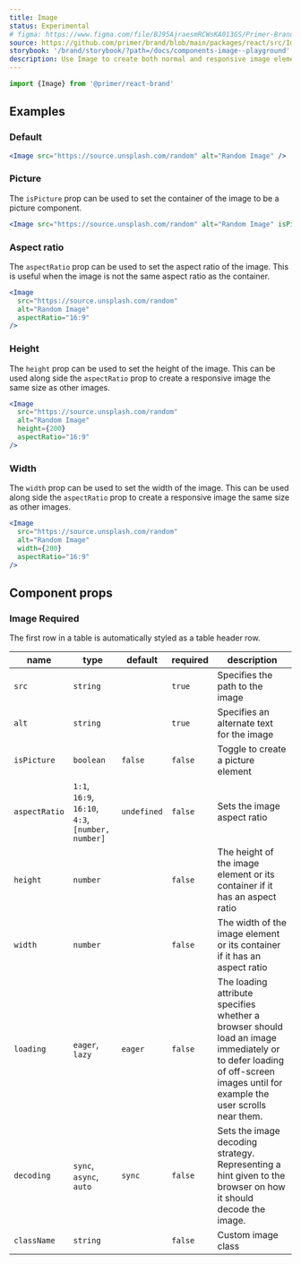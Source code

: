 ```yaml
---
title: Image
status: Experimental
# figma: https://www.figma.com/file/BJ95AjraesmRCWsKA013GS/Primer-Brand?node-id=539%3A14285&t=RJEWZhVUtrRQ0pKh-0
source: https://github.com/primer/brand/blob/main/packages/react/src/Image/Image.tsx
storybook: '/brand/storybook/?path=/docs/components-image--playground'
description: Use Image to create both normal and responsive image elements.
---
```



```js
import {Image} from '@primer/react-brand'
```

## Examples

### Default

```jsx live
<Image src="https://source.unsplash.com/random" alt="Random Image" />
```

### Picture

The `isPicture` prop can be used to set the container of the image to be a picture component.

```jsx live
<Image src="https://source.unsplash.com/random" alt="Random Image" isPicture />
```

### Aspect ratio

The `aspectRatio` prop can be used to set the aspect ratio of the image. This is useful when the image is not the same aspect ratio as the container.

```jsx live
<Image
  src="https://source.unsplash.com/random"
  alt="Random Image"
  aspectRatio="16:9"
/>
```

### Height

The `height` prop can be used to set the height of the image. This can be used along side the `aspectRatio` prop to create a responsive image the same size as other images.

```jsx live
<Image
  src="https://source.unsplash.com/random"
  alt="Random Image"
  height={200}
  aspectRatio="16:9"
/>
```

### Width

The `width` prop can be used to set the width of the image. This can be used along side the `aspectRatio` prop to create a responsive image the same size as other images.

```jsx live
<Image
  src="https://source.unsplash.com/random"
  alt="Random Image"
  width={200}
  aspectRatio="16:9"
/>
```

## Component props

### Image <Label>Required</Label>

The first row in a table is automatically styled as a table header row.

| name          | type                                              | default     | required | description                                                                                                                                                               |
| ------------- | ------------------------------------------------- | ----------- | -------- | ------------------------------------------------------------------------------------------------------------------------------------------------------------------------- |
| `src`         | `string`                                          |             | `true`   | Specifies the path to the image                                                                                                                                           |
| `alt`         | `string`                                          |             | `true`   | Specifies an alternate text for the image                                                                                                                                 |
| `isPicture`   | `boolean`                                         | `false`     | `false`  | Toggle to create a picture element                                                                                                                                        |
| `aspectRatio` | `1:1`, `16:9`, `16:10`, `4:3`, `[number, number]` | `undefined` | `false`  | Sets the image aspect ratio                                                                                                                                               |
| `height`      | `number`                                          |             | `false`  | The height of the image element or its container if it has an aspect ratio                                                                                                |
| `width`       | `number`                                          |             | `false`  | The width of the image element or its container if it has an aspect ratio                                                                                                 |
| `loading`     | `eager`, `lazy`                                   | `eager`     | `false`  | The loading attribute specifies whether a browser should load an image immediately or to defer loading of off-screen images until for example the user scrolls near them. |
| `decoding`    | `sync`, `async`, `auto`                           | `sync`      | `false`  | Sets the image decoding strategy. Representing a hint given to the browser on how it should decode the image.                                                             |
| `className`   | `string`                                          |             | `false`  | Custom image class                                                                                                                                                        |
